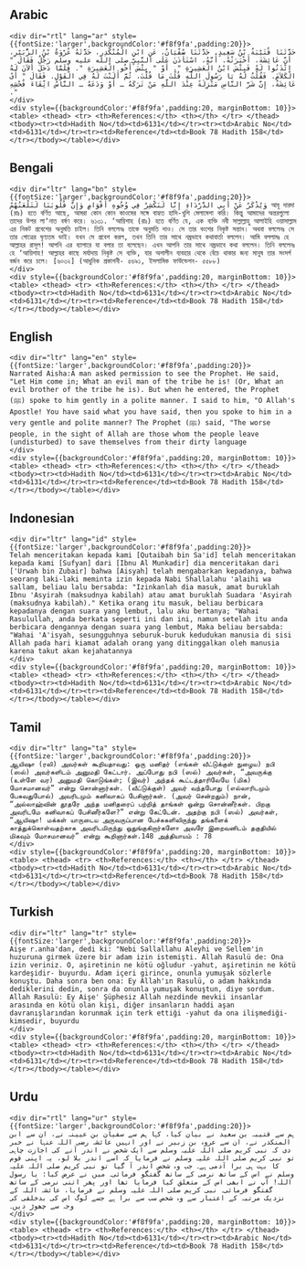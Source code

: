 ## Arabic


    <div dir="rtl" lang="ar" style={{fontSize:'larger',backgroundColor:'#f8f9fa',padding:20}}>
    حَدَّثَنَا قُتَيْبَةُ بْنُ سَعِيدٍ، حَدَّثَنَا سُفْيَانُ، عَنِ ابْنِ الْمُنْكَدِرِ، حَدَّثَهُ عُرْوَةُ بْنُ الزُّبَيْرِ، أَنَّ عَائِشَةَ، أَخْبَرَتْهُ‏.‏ أَنَّهُ، اسْتَأْذَنَ عَلَى النَّبِيِّ صلى الله عليه وسلم رَجُلٌ فَقَالَ ‏"‏ ائْذَنُوا لَهُ فَبِئْسَ ابْنُ الْعَشِيرَةِ ‏"‏‏.‏ أَوْ ‏"‏ بِئْسَ أَخُو الْعَشِيرَةِ ‏"‏‏.‏ فَلَمَّا دَخَلَ أَلاَنَ لَهُ الْكَلاَمَ‏.‏ فَقُلْتُ لَهُ يَا رَسُولَ اللَّهِ قُلْتَ مَا قُلْتَ، ثُمَّ أَلَنْتَ لَهُ فِي الْقَوْلِ‏.‏ فَقَالَ ‏"‏ أَىْ عَائِشَةُ، إِنَّ شَرَّ النَّاسِ مَنْزِلَةً عِنْدَ اللَّهِ مَنْ تَرَكَهُ ـ أَوْ وَدَعَهُ ـ النَّاسُ اتِّقَاءَ فُحْشِهِ ‏"‏‏.‏
    </div>
    <div style={{backgroundColor:'#f8f9fa',padding:20, marginBottom: 10}}><table> <thead> <tr> <th>References:</th> <th></th> </tr> </thead> <tbody><tr><td>Hadith No</td><td>6131</td></tr><tr><td>Arabic No</td><td>6131</td></tr><tr><td>Reference</td><td>Book 78 Hadith 158</td></tr></tbody></table></div>

## Bengali


    <div dir="ltr" lang="bn" style={{fontSize:'larger',backgroundColor:'#f8f9fa',padding:20}}>
    وَيُذْكَرُ عَنْ أَبِي الدَّرْدَاءِ إِنَّا لَنَكْشِرُ فِي وُجُوهِ أَقْوَامٍ وَإِنَّ قُلُوبَنَا لَتَلْعَنُهُمْ আবূ দারদা (রাঃ) হতে বর্ণিত আছে, আমরা কোন কোন কাওমের সঙ্গে বাহ্যত হাসি-খুশি মেলামেশা করি। কিন্তু আমাদের অন্তরগুলো তাদের উপর লা‘নাত বর্ষণ করে। ৬১৩১. ‘আয়িশাহ (রাঃ) হতে বর্ণিত যে, এক ব্যক্তি নবী সাল্লাল্লাহু আলাইহি ওয়াসাল্লাম এর নিকট প্রবেশের অনুমতি চাইল। তিনি বললেনঃ তাকে অনুমতি দাও। সে তার বংশের নিকৃষ্ট সন্তান। অথবা বললেনঃ সে তার গোত্রের ঘৃণ্যতম ভাই। যখন সে প্রবেশ করল, তখন তিনি তার সাথে নম্রভাবে কথাবার্তা বললেন। আমি বললামঃ হে আল্লাহর রাসূল! আপনি এর ব্যাপারে যা বলার তা বলেছেন। এখন আপনি তার সাথে নম্রভাবে কথা বললেন। তিনি বললেনঃ হে ‘আয়িশাহ! আল্লাহর কাছে মর্যাদায় নিকৃষ্ট সে ব্যক্তি, যার অশালীন ব্যবহার থেকে বেঁচে থাকার জন্য মানুষ তার সংসর্গ বর্জন করে চলে। [৬০৩২] (আধুনিক প্রকাশনী- ৫৬৯১, ইসলামিক ফাউন্ডেশন- ৫৫৮৮)
    </div>
    <div style={{backgroundColor:'#f8f9fa',padding:20, marginBottom: 10}}><table> <thead> <tr> <th>References:</th> <th></th> </tr> </thead> <tbody><tr><td>Hadith No</td><td>6131</td></tr><tr><td>Arabic No</td><td>6131</td></tr><tr><td>Reference</td><td>Book 78 Hadith 158</td></tr></tbody></table></div>

## English


    <div dir="ltr" lang="en" style={{fontSize:'larger',backgroundColor:'#f8f9fa',padding:20}}>
    Narrated Aisha:A man asked permission to see the Prophet. He said, "Let Him come in; What an evil man of the tribe he is! (Or, What an evil brother of the tribe he is). But when he entered, the Prophet (ﷺ) spoke to him gently in a polite manner. I said to him, "O Allah's Apostle! You have said what you have said, then you spoke to him in a very gentle and polite manner? The Prophet (ﷺ) said, "The worse people, in the sight of Allah are those whom the people leave (undisturbed) to save themselves from their dirty language
    </div>
    <div style={{backgroundColor:'#f8f9fa',padding:20, marginBottom: 10}}><table> <thead> <tr> <th>References:</th> <th></th> </tr> </thead> <tbody><tr><td>Hadith No</td><td>6131</td></tr><tr><td>Arabic No</td><td>6131</td></tr><tr><td>Reference</td><td>Book 78 Hadith 158</td></tr></tbody></table></div>

## Indonesian


    <div dir="ltr" lang="id" style={{fontSize:'larger',backgroundColor:'#f8f9fa',padding:20}}>
    Telah menceritakan kepada kami [Qutaibah bin Sa'id] telah menceritakan kepada kami [Sufyan] dari [Ibnu Al Munkadir] dia menceritakan dari ['Urwah bin Zubair] bahwa [Aisyah] telah mengabarkan kepadanya, bahwa seorang laki-laki meminta izin kepada Nabi Shallalahu 'alaihi wa sallam, beliau lalu bersabda: "Izinkanlah dia masuk, amat buruklah Ibnu 'Asyirah (maksudnya kabilah) atau amat buruklah Suadara 'Asyirah (maksudnya kabilah)." Ketika orang itu masuk, beliau berbicara kepadanya dengan suara yang lembut, lalu aku bertanya; "Wahai Rasulullah, anda berkata seperti ini dan ini, namun setelah itu anda berbicara dengannya dengan suara yang lembut, Maka beliau bersabda: "Wahai 'A'isyah, sesungguhnya seburuk-buruk kedudukan manusia di sisi Allah pada hari kiamat adalah orang yang ditinggalkan oleh manusia karena takut akan kejahatannya
    </div>
    <div style={{backgroundColor:'#f8f9fa',padding:20, marginBottom: 10}}><table> <thead> <tr> <th>References:</th> <th></th> </tr> </thead> <tbody><tr><td>Hadith No</td><td>6131</td></tr><tr><td>Arabic No</td><td>6131</td></tr><tr><td>Reference</td><td>Book 78 Hadith 158</td></tr></tbody></table></div>

## Tamil


    <div dir="ltr" lang="ta" style={{fontSize:'larger',backgroundColor:'#f8f9fa',padding:20}}>
    ஆயிஷா (ரலி) அவர்கள் கூறியதாவது: ஒரு மனிதர் (எங்கள் வீட்டுக்குள் நுழைய) நபி (ஸல்) அவர்களிடம் அனுமதி கேட்டார். அப்போது நபி (ஸல்) அவர்கள், “அவருக்கு (உள்ளே வர) அனுமதி கொடுங்கள்; (இவர்) அந்தக் கூட்டத்தாரிலேயே (மிக) மோசமானவர்” என்று சொன்னார்கள். (வீட்டுக்குள்) அவர் வந்தபோது (எல்லாரிடமும் பேசுவதுபோல்) அவரிடமும் கனிவாகப் பேசினார்கள். (அவர் சென்றதும்) நான், “அல்லாஹ்வின் தூதரே அந்த மனிதரைப் பற்றித் தாங்கள் ஒன்று சொன்னீர்கள். பிறகு அவரிடமே கனிவாகப் பேசினீர்களே?” என்று கேட்டேன். அதற்கு நபி (ஸல்) அவர்கள், “ஆயிஷா! மக்கள் யாருடைய அருவருப்பான பேச்சுகளிலிருந்து தங்களைக் காத்துக்கொள்வதற்காக அவரிடமிருந்து ஒதுங்குகிறார்களோ அவரே இறைவனிடம் தகுதியில் மிகவும் மோசமானவர்” என்று கூறினார்கள்.148 அத்தியாயம் : 78
    </div>
    <div style={{backgroundColor:'#f8f9fa',padding:20, marginBottom: 10}}><table> <thead> <tr> <th>References:</th> <th></th> </tr> </thead> <tbody><tr><td>Hadith No</td><td>6131</td></tr><tr><td>Arabic No</td><td>6131</td></tr><tr><td>Reference</td><td>Book 78 Hadith 158</td></tr></tbody></table></div>

## Turkish


    <div dir="ltr" lang="tr" style={{fontSize:'larger',backgroundColor:'#f8f9fa',padding:20}}>
    Aişe r.anha'dan, dedi ki: "Nebi Sallallahu Aleyhi ve Sellem'in huzuruna girmek üzere bir adam izin istemişti. Allah Rasulü de: Ona izin veriniz. O, aşiretinin ne kötü oğludur -yahut, aşiretinin ne kötü kardeşidir- buyurdu. Adam içeri girince, onunla yumuşak sözlerle konuştu. Daha sonra ben ona: Ey Allah'ın Rasulü, o adam hakkında dediklerini dedin, sonra da onunla yumuşak konuştun, diye sordum. Allah Rasulü: Ey Aişe' Şüphesiz Allah nezdinde mevkii insanlar arasında en kötü olan kişi, diğer insanların haddi aşan davranışlarından korunmak için terk ettiği -yahut da ona ilişmediği- kimsedir, buyurdu
    </div>
    <div style={{backgroundColor:'#f8f9fa',padding:20, marginBottom: 10}}><table> <thead> <tr> <th>References:</th> <th></th> </tr> </thead> <tbody><tr><td>Hadith No</td><td>6131</td></tr><tr><td>Arabic No</td><td>6131</td></tr><tr><td>Reference</td><td>Book 78 Hadith 158</td></tr></tbody></table></div>

## Urdu


    <div dir="rtl" lang="ur" style={{fontSize:'larger',backgroundColor:'#f8f9fa',padding:20}}>
    ہم سے قتیبہ بن سعید نے بیان کیا، کہا ہم سے سفیان بن عیینہ نے، ان سے ابن المنکدر نے، ان سے عروہ بن زبیر نے اور انہیں عائشہ رضی اللہ عنہا نے خبر دی کہ نبی کریم صلی اللہ علیہ وسلم سے ایک شخص نے اندر آنے کی اجازت چاہی تو نبی کریم صلی اللہ علیہ وسلم نے فرمایا کہ اسے اندر بلا لو، یہ اپنی قوم کا بہت ہی برا آدمی ہے۔ جب وہ شخص اندر آ گیا تو نبی کریم صلی اللہ علیہ وسلم نے اس کے ساتھ نرمی کے ساتھ گفتگو فرمائی۔ میں نے عرض کیا: یا رسول اللہ! آپ نے ابھی اس کے متعلق کیا فرمایا تھا اور پھر اتنی نرمی کے ساتھ گفتگو فرمائی۔ نبی کریم صلی اللہ علیہ وسلم نے فرمایا، عائشہ اللہ کے نزدیک مرتبہ کے اعتبار سے وہ شخص سب سے برا ہے جسے لوگ اس کی بدخلقی کی وجہ سے چھوڑ دیں۔
    </div>
    <div style={{backgroundColor:'#f8f9fa',padding:20, marginBottom: 10}}><table> <thead> <tr> <th>References:</th> <th></th> </tr> </thead> <tbody><tr><td>Hadith No</td><td>6131</td></tr><tr><td>Arabic No</td><td>6131</td></tr><tr><td>Reference</td><td>Book 78 Hadith 158</td></tr></tbody></table></div>